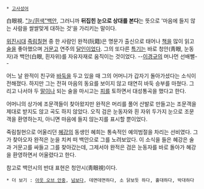  * [[고사성어]]

白眼視. [["눈/흰색"백안]], 그러니까 '''뒤집힌 눈으로 상대를 본다'''는 뜻으로 '마음에 들지 않는 사람을 쌀쌀맞게 대하는 것'을 가리키는 말이다.

[[위]][[진]]시대 [[죽림칠현]] 중 한 사람인 완적(阮籍)은 명문가 출신으로 태어나 [[책]]을 많이 읽고 [[술]]을 좋아했으며 [[거문고]] 연주의 [[달인]]이었다. 그의 또다른 [[특기]]는 바로 청안(靑眼, 눈동자)과 백안(白眼, 흰자위)를 자유자재로 움직이는 것이었다. --[[이경규]]의 머나먼 선배뻘--

어느 날 완적이 친구와 [[바둑]]을 두고 있을 때 그의 어머니가 갑자기 돌아가셨다는 소식이 전해졌다. 하지만 그는 전혀 마음의 동요를 보이지 않고 태연히 바둑 승부를 마쳤다. 그리고 나서야 두 [[말]]이나 되는 술을 마시고는 [[피]]를 토하면서 대성통곡을 했다고 한다.

어머니의 상가에 조문객들이 찾아왔지만 완적은 머리를 풀어 산발로 만들고는 조문객을 제대로 받지도 않고 곡도 하지 않았다. 오직 검은 눈동자와 흰 자위 두가지 눈으로 조문객을 환영하는지, 아니면 마음에 들지 않는지를 표시할 뿐이었다.

죽림칠현으로 어울리던 [[혜강]]의 동생인 혜희는 통속적인 예의범절을 차리는 선비였다. 그가 찾아오자 완적은 눈을 치켜 떠 백안으로 그를 노려보았다. 이 소식을 들은 혜강은 술과 거문고를 싸들고 그를 찾아갔는데, 그제서야 완적은 검은 눈동자를 바로 돌아가 혜강을 환영하면서 어울렸다고 한다.

참고로 백안시의 반대 표현은 청안시(靑眼視)이다.

 * 더 보기 : [[아웃 오브 안중]], [[넘보다]], 데면데면하다, 소 닭보듯 하다, 홀대하다, 박대하다
